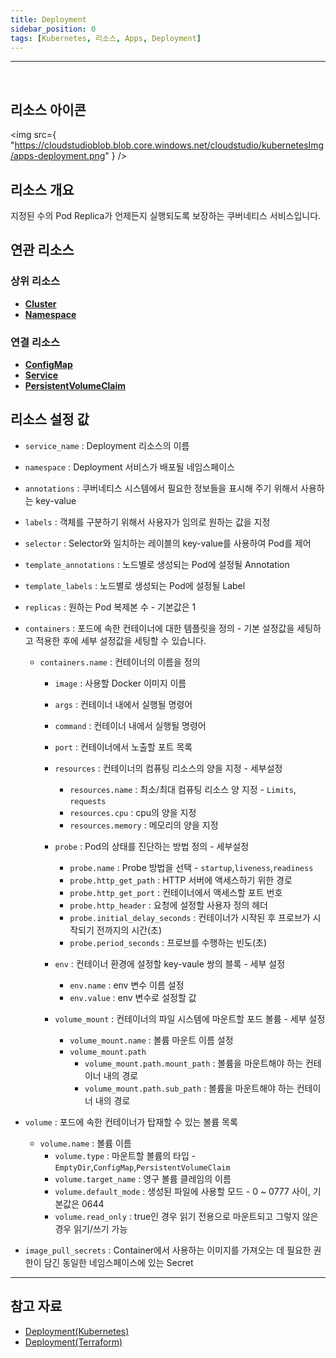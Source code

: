 ```yaml
---
title: Deployment
sidebar_position: 0
tags: [Kubernetes, 리소스, Apps, Deployment]
---
```



<hr />
<br />


## 리소스 아이콘

<img
    src={
        "https://cloudstudioblob.blob.core.windows.net/cloudstudio/kubernetesImg/apps-deployment.png"
    }
/>

## 리소스 개요

지정된 수의 Pod Replica가 언제든지 실행되도록 보장하는 쿠버네티스 서비스입니다.

## 연관 리소스

### 상위 리소스

-   [**Cluster**](https://docs.cstudio.app/docs/resource/kubernetes/Base/Cluster)
-   [**Namespace**](https://docs.cstudio.app/docs/resource/kubernetes/Core/Namespace)

### 연결 리소스

-   [**ConfigMap**](https://docs.cstudio.app/docs/resource/kubernetes/Core/ConfigMap)
-   [**Service**](https://docs.cstudio.app/docs/resource/kubernetes/Core/Service)
-   [**PersistentVolumeClaim**](https://docs.cstudio.app/docs/resource/kubernetes/Core/PersistentVolumeClaim)

## 리소스 설정 값

-   `service_name` : Deployment 리소스의 이름
-   `namespace` : Deployment 서비스가 배포될 네임스페이스
-   `annotations` : 쿠버네티스 시스템에서 필요한 정보들을 표시해 주기 위해서 사용하는 key-value
-   `labels` : 객체를 구분하기 위해서 사용자가 임의로 원하는 값을 지정
-   `selector` : Selector와 일치하는 레이블의 key-value를 사용하여 Pod를 제어
-   `template_annotations` : 노드별로 생성되는 Pod에 설정될 Annotation
-   `template_labels` : 노드별로 생성되는 Pod에 설정될 Label
-   `replicas` : 원하는 Pod 복제본 수 - 기본값은 1

-   `containers` : 포드에 속한 컨테이너에 대한 템플릿을 정의 - 기본 설정값을 세팅하고 적용한 후에 세부 설정값을 세팅할 수 있습니다.
    -   `containers.name` : 컨테이너의 이름을 정의
        -   `image` : 사용할 Docker 이미지 이름
        -   `args` : 컨테이너 내에서 실행될 명령어
        -   `command` : 컨테이너 내에서 실행될 명령어
        -   `port` : 컨테이너에서 노출할 포트 목록 

        -   `resources` : 컨테이너의 컴퓨팅 리소스의 양을 지정  - 세부설정 
            -   `resources.name` : 최소/최대 컴퓨팅 리소스 양 지정   - `Limits`, `requests`     
            -   `resources.cpu` : cpu의 양을 지정    
            -   `resources.memory` : 메모리의 양을 지정

        -   `probe` : Pod의 상태를 진단하는 방법 정의  - 세부설정 
            -   `probe.name` : Probe 방법을 선택 - `startup`,`liveness`,`readiness`
            -   `probe.http_get_path` : HTTP 서버에 액세스하기 위한 경로
            -   `probe.http_get_port` : 컨테이너에서 액세스할 포트 번호
            -   `probe.http_header` : 요청에 설정할 사용자 정의 헤더
            -   `probe.initial_delay_seconds` : 컨테이너가 시작된 후 프로브가 시작되기 전까지의 시간(초)
            -   `probe.period_seconds` : 프로브를 수행하는 빈도(초)

        -   `env` : 컨테이너 환경에 설정할 key-vaule 쌍의 블록 - 세부 설정
            -   `env.name` : env 변수 이름 설정
            -   `env.value` : env 변수로 설정할 값

        -   `volume_mount` : 컨테이너의 파일 시스템에 마운트할 포드 볼륨 - 세부 설정
            -   `volume_mount.name` : 볼륨 마운트 이름 설정
            -   `volume_mount.path` 
                -   `volume_mount.path.mount_path` : 볼륨을 마운트해야 하는 컨테이너 내의 경로
                -   `volume_mount.path.sub_path` : 볼륨을 마운트해야 하는 컨테이너 내의 경로
            
-   `volume` : 포드에 속한 컨테이너가 탑재할 수 있는 볼륨 목록
    -   `volume.name` : 볼륨 이름
        -   `volume.type` : 마운트할 볼륨의 타입 - `EmptyDir`,`ConfigMap`,`PersistentVolumeClaim`
        -   `volume.target_name` : 영구 볼륨 클레임의 이름
        -   `volume.default_mode` : 생성된 파일에 사용할 모드 - 0 ~ 0777 사이, 기본값은 0644
        -   `volume.read_only` : true인 경우 읽기 전용으로 마운트되고 그렇지 않은 경우 읽기/쓰기 가능

-   `image_pull_secrets` : Container에서 사용하는 이미지를 가져오는 데 필요한 권한이 담긴 동일한 네임스페이스에 있는 Secret

---

## 참고 자료

-   [Deployment(Kubernetes)](https://kubernetes.io/docs/concepts/workloads/controllers/deployment/)
-   [Deployment(Terraform)](https://registry.terraform.io/providers/hashicorp/kubernetes/latest/docs/resources/deployment)
